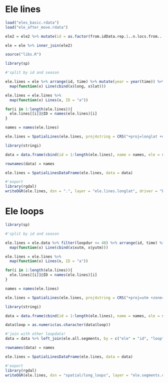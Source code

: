 # Ele lines

```r
load("eles_basic.rdata")
load("ele_after_move.rdata")

ele2 = ele2 %>% mutate(id = as.factor(from.idData.rep.1..n.locs.from.....)) %>% dplyr::select(id, time, distance,v, speed)

ele = ele %>% inner_join(ele2)

source("libs.R")
```


```r
library(sp)

#'split by id and season

ele.lines = ele %>% arrange(id, time) %>% mutate(year = year(time)) %>%  dlply(c("id","season2","year")) %>% 
  map(function(x) Line(cbind(x$long, x$lat)))

ele.lines = ele.lines %>% 
  map(function(x) Lines(x, ID = "a"))

for(i in 1:length(ele.lines)){
  ele.lines[[i]]@ID = names(ele.lines)[i]
}

names = names(ele.lines)

ele.lines = SpatialLines(ele.lines, proj4string = CRS("+proj=longlat +datum=WGS84 +no_defs"))

library(stringi)

data = data.frame(cbind(id = 1:length(ele.lines), name = names, ele = stri_extract(names, regex='[^.]*'), season = unlist(stri_extract_all_regex(names, '\\p{Ll}+'))))

rownames(data) = names

ele.lines = SpatialLinesDataFrame(ele.lines, data = data)

#'export
library(rgdal)
writeOGR(ele.lines, dsn = ".", layer = "ele.lines.longlat", driver = "ESRI Shapefile", overwrite_layer = T)
```

# Ele loops


```r
library(sp)

#'split by id and season

ele.lines = ele.data %>% filter(loopdur <= 48) %>% arrange(id, time) %>%  dlply(c("id","loop")) %>%
  map(function(x) Line(cbind(x$xutm, x$yutm)))

ele.lines = ele.lines %>%
  map(function(x) Lines(x, ID = "a"))

for(i in 1:length(ele.lines)){
  ele.lines[[i]]@ID = names(ele.lines)[i]
}

names = names(ele.lines)

ele.lines = SpatialLines(ele.lines, proj4string = CRS("+proj=utm +zone=36 +south +datum=WGS84 +units=m +no_defs"))

library(stringi)

data = data.frame(cbind(id = 1:length(ele.lines), name = names, ele = stri_extract(names, regex='[^.]*'), loop = as.numeric(sub('.*\\.', '', names))))

data$loop = as.numeric(as.character(data$loop))

#'join with other loopdata!
data = data %>% left_join(ele.all.segments, by = c("ele" = "id", "loop"))

rownames(data) = names

ele.lines = SpatialLinesDataFrame(ele.lines, data = data)

#'export
library(rgdal)
writeOGR(ele.lines, dsn = "spatial/long_loops", layer = "ele.segments.colcode", driver = "ESRI Shapefile", overwrite_layer = T)
```